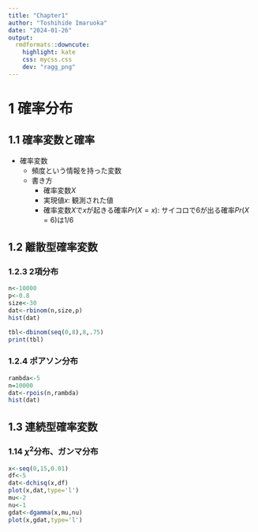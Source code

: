 ```yaml
---
title: "Chapter1"
author: "Toshihide Imaruoka"
date: "2024-01-26"
output:
  rmdformats::downcute:
    highlight: kate
    css: mycss.css
    dev: "ragg_png"
---
```

# 1 確率分布

## 1.1 確率変数と確率
- 確率変数
  - 頻度という情報を持った変数
  - 書き方
    - 確率変数$X$
    - 実現値$x$: 観測された値
    - 確率変数$X$で$x$が起きる確率$Pr(X=x)$: サイコロで6が出る確率$Pr(X=6)$は$1/6$

## 1.2 離散型確率変数

### 1.2.3 2項分布
```r
n<-10000
p<-0.8
size<-30
dat<-rbinom(n,size,p)
hist(dat)

tbl<-dbinom(seq(0,8),8,.75)
print(tbl)
```
### 1.2.4 ポアソン分布
```r
rambda<-5
n=10000
dat<-rpois(n,rambda)
hist(dat)
```
## 1.3 連続型確率変数

### 1.14 $\chi^2$分布、ガンマ分布
```r
x<-seq(0,15,0.01)
df<-5
dat<-dchisq(x,df)
plot(x,dat,type='l')
mu<-2
nu<-1
gdat<-dgamma(x,mu,nu)
plot(x,gdat,type='l')
```



